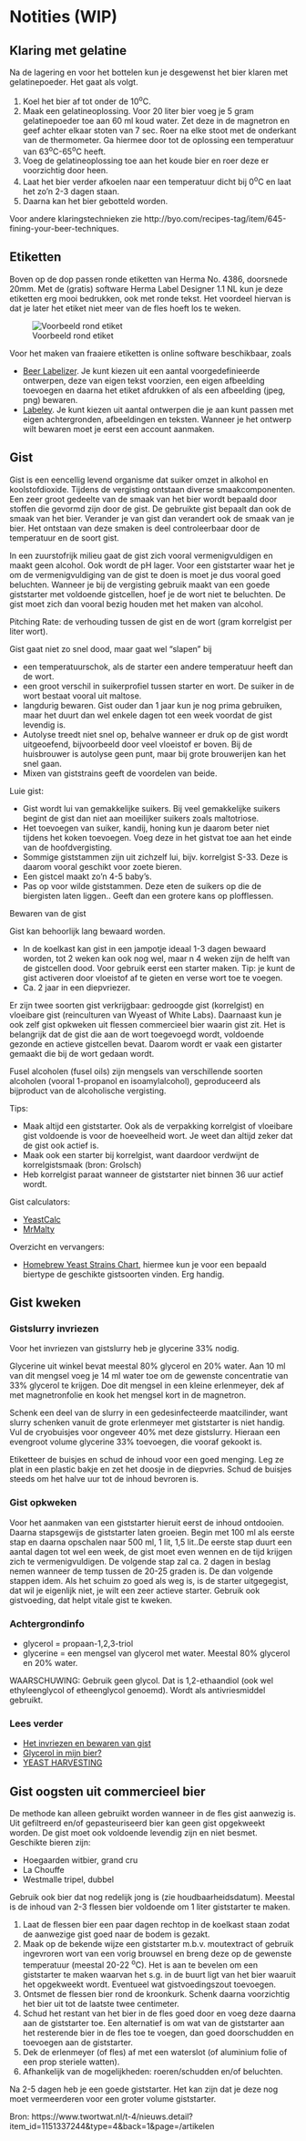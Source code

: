 # Notities (WIP)

## Klaring met gelatine

Na de lagering en voor het bottelen kun je desgewenst het bier klaren met gelatinepoeder. Het gaat als volgt.

1. Koel het bier af tot onder de 10^o^C.
1. Maak een gelatineoplossing. Voor 20 liter bier voeg je 5 gram gelatinepoeder toe aan 60 ml koud water. Zet deze in de magnetron en geef achter elkaar stoten van 7 sec. Roer na elke stoot met de onderkant van de thermometer. Ga hiermee door tot de oplossing een temperatuur van 63^o^C-65^o^C heeft.
1. Voeg de gelatineoplossing toe aan het koude bier en roer deze er voorzichtig door heen.
1. Laat het bier verder afkoelen naar een temperatuur dicht bij 0^o^C en laat het zo'n 2-3 dagen staan.
1. Daarna kan het bier gebotteld worden.

Voor andere klaringstechnieken zie http://byo.com/recipes-tag/item/645-fining-your-beer-techniques.

## Etiketten

Boven op de dop passen ronde etiketten van Herma No. 4386, doorsnede 20mm. Met de (gratis) software Herma Label Designer 1.1 NL kun je deze etiketten erg mooi bedrukken, ook met ronde tekst. Het voordeel hiervan is dat je later het etiket niet meer van de fles hoeft los te weken.

![Voorbeeld rond etiket](images/etiket-herma.png)

Voor het maken van fraaiere etiketten is online software beschikbaar, zoals

+ [Beer Labelizer](https://www.beerlabelizer.com/). Je kunt kiezen uit een aantal voorgedefinieerde ontwerpen, deze van eigen tekst voorzien, een eigen afbeelding toevoegen en daarna het etiket afdrukken of als een afbeelding (jpeg, png) bewaren.
+ [Labeley](https://labeley.com/). Je kunt kiezen uit aantal ontwerpen die je aan kunt passen met eigen achtergronden, afbeeldingen en teksten. Wanneer je het ontwerp wilt bewaren moet je eerst een account aanmaken.

## Gist

Gist is een eencellig levend organisme dat suiker omzet in alkohol en koolstofdioxide. Tijdens de vergisting ontstaan diverse smaakcomponenten. Een zeer groot gedeelte van de smaak van het bier wordt bepaald door stoffen die gevormd zijn door de gist. De gebruikte gist bepaalt dan ook de smaak van het bier. Verander je van gist dan verandert ook de smaak van je bier. Het ontstaan van deze smaken is deel controleerbaar door de temperatuur en de soort gist.

In een zuurstofrijk milieu gaat de gist zich vooral vermenigvuldigen en maakt geen alcohol. Ook wordt de pH lager. Voor een giststarter waar het je om de vermenigvuldiging van de gist te doen is moet je dus vooral goed beluchten. Wanneer je bij de vergisting gebruik maakt van een goede giststarter met voldoende gistcellen, hoef je de wort niet te beluchten. De gist moet zich dan vooral bezig houden met het maken van alcohol.

Pitching Rate: de verhouding tussen de gist en de wort (gram korrelgist per liter wort).

Gist gaat niet zo snel dood, maar gaat wel "slapen" bij

+ een temperatuurschok, als de starter een andere temperatuur heeft dan de wort.
+ een groot verschil in suikerprofiel tussen starter en wort. De suiker in de wort bestaat vooral uit maltose.
+ langdurig bewaren. Gist ouder dan 1 jaar kun je nog prima gebruiken, maar het duurt dan wel enkele dagen tot een week voordat de gist levendig is.
+ Autolyse treedt niet snel op, behalve wanneer er druk op de gist wordt uitgeoefend, bijvoorbeeld door veel vloeistof er boven. Bij de huisbrouwer is autolyse geen punt, maar bij grote brouwerijen kan het snel gaan.
+ Mixen van giststrains geeft de voordelen van beide.

Luie gist:

+ Gist wordt lui van gemakkelijke suikers. Bij veel gemakkelijke suikers begint de gist dan niet aan moeilijker suikers zoals maltotriose.
+ Het toevoegen van suiker, kandij, honing kun je daarom beter niet tijdens het koken toevoegen. Voeg deze in het gistvat toe aan het einde van de hoofdvergisting.
+ Sommige giststammen zijn uit zichzelf lui, bijv. korrelgist S-33. Deze is daarom vooral geschikt voor zoete bieren.
+ Een gistcel maakt zo'n 4-5 baby's.
+ Pas op voor wilde giststammen. Deze eten de suikers op die de biergisten laten liggen.. Geeft dan een grotere kans op plofflessen.

Bewaren van de gist

Gist kan behoorlijk lang bewaard worden.

+ In de koelkast kan gist in een jampotje ideaal 1-3 dagen bewaard worden, tot 2 weken kan ook nog wel, maar n 4 weken zijn de helft van de gistcellen dood. Voor gebruik eerst een starter maken. Tip: je kunt de gist activeren door vloeistof af te gieten en verse wort toe te voegen.
+ Ca. 2 jaar in een diepvriezer.

Er zijn twee soorten gist verkrijgbaar: gedroogde gist (korrelgist) en vloeibare gist (reinculturen van Wyeast of White Labs). Daarnaast kun je ook zelf gist opkweken uit flessen commercieel bier waarin gist zit. Het is belangrijk dat de gist die aan de wort toegevoegd wordt, voldoende gezonde en actieve gistcellen bevat. Daarom wordt er vaak een gistarter gemaakt die bij de wort gedaan wordt.

Fusel alcoholen (fusel oils) zijn mengsels van verschillende soorten alcoholen (vooral 1-propanol en isoamylalcohol), geproduceerd als bijproduct van de alcoholische vergisting.

Tips:

+ Maak altijd een giststarter. Ook als de verpakking korrelgist of vloeibare gist voldoende is voor de hoeveelheid wort. Je weet dan altijd zeker dat de gist ook actief is.
+ Maak ook een starter bij korrelgist, want daardoor verdwijnt de korrelgistsmaak (bron: Grolsch)
+ Heb korrelgist paraat wanneer de giststarter niet binnen 36 uur actief wordt.

Gist calculators:

+ [YeastCalc](http://www.yeastcalculator.com/)
+ [MrMalty](http://www.mrmalty.com/calc/calc.html)

Overzicht en vervangers:

+ [Homebrew Yeast Strains Chart](https://byo.com/article/yeast/), hiermee kun je voor een bepaald biertype de geschikte gistsoorten vinden. Erg handig.

## Gist kweken

### Gistslurry invriezen

Voor het invriezen van gistslurry heb je glycerine 33% nodig.

Glycerine uit winkel bevat meestal 80% glycerol en 20% water. Aan 10 ml van dit mengsel voeg je 14 ml water toe om de gewenste concentratie van 33% glycerol te krijgen. Doe dit mengsel in een kleine erlenmeyer, dek af met magnetronfolie en kook het mengsel kort in de magnetron.

Schenk een deel van de slurry in een gedesinfecteerde maatcilinder, want slurry schenken vanuit de grote erlenmeyer met giststarter is niet handig. Vul de cryobuisjes voor ongeveer 40% met deze gistslurry. Hieraan een evengroot volume glycerine 33% toevoegen, die vooraf gekookt is.

Etiketteer de buisjes en schud de inhoud voor een goed menging. Leg ze plat in een plastic bakje en zet het doosje in de diepvries. Schud de buisjes steeds om het halve uur tot de inhoud bevroren is.

### Gist opkweken

Voor het aanmaken van een giststarter hieruit eerst de inhoud ontdooien. Daarna stapsgewijs de giststarter laten groeien. Begin met 100 ml als eerste stap en daarna opschalen naar 500 ml, 1 lit, 1,5 lit..De eerste stap duurt een aantal dagen tot wel een week, de gist moet even wennen en de tijd krijgen zich te vermenigvuldigen. De volgende stap zal ca. 2 dagen in beslag nemen wanneer de temp tussen de 20-25 graden is. De dan volgende stappen idem. Als het schuim zo goed als weg is, is de starter uitgegegist, dat wil je eigenlijk niet, je wilt een zeer actieve starter. Gebruik ook gistvoeding, dat helpt vitale gist te kweken.

### Achtergrondinfo

+ glycerol = propaan-1,2,3-triol
+ glycerine = een mengsel van glycerol met water. Meestal 80% glycerol en 20% water.

WAARSCHUWING: Gebruik geen glycol. Dat is 1,2-ethaandiol (ook wel ethyleenglycol of etheenglycol genoemd). Wordt als antivriesmiddel gebruikt.

### Lees verder

+ [Het invriezen en bewaren van gist](https://www.twortwat.nl/t-4/nieuws.detail?item_id=1151341194&type=4&back=1&page=/artikelen)
+ [Glycerol in mijn bier?](https://brouwerijdewatertoren.blogspot.com/2014/07/glycerol-in-mijn-bier.html)
+ [YEAST HARVESTING](http://brulosophy.com/methods/yeast-harvesting/)

## Gist oogsten uit commercieel bier

De methode kan alleen gebruikt worden wanneer in de fles gist aanwezig is. Uit gefiltreerd en/of gepasteuriseerd bier kan geen gist opgekweekt worden. De gist moet ook voldoende levendig zijn en niet besmet. Geschikte bieren zijn:

+ Hoegaarden witbier, grand cru
+ La Chouffe
+ Westmalle tripel, dubbel

Gebruik ook bier dat nog redelijk jong is (zie houdbaarheidsdatum). Meestal is de inhoud van 2-3 flessen bier voldoende om 1 liter giststarter te maken.

1. Laat de flessen bier een paar dagen rechtop in de koelkast staan zodat de aanwezige gist goed naar de bodem is gezakt.
1. Maak op de bekende wijze een giststarter m.b.v. moutextract of gebruik ingevroren wort van een vorig brouwsel en breng deze op de gewenste temperatuur (meestal 20-22 ^o^C). Het is aan te bevelen om een giststarter te maken waarvan het s.g. in de buurt ligt van het bier waaruit het opgekweekt wordt. Eventueel wat gistvoedingszout toevoegen.
1. Ontsmet de flessen bier rond de kroonkurk. Schenk daarna voorzichtig het bier uit tot de laatste twee centimeter.
1. Schud het restant van het bier in de fles goed door en voeg deze daarna aan de giststarter toe. Een alternatief is om wat van de giststarter aan het resterende bier in de fles toe te voegen, dan goed doorschudden en toevoegen aan de giststarter.
1. Dek de erlenmeyer (of fles) af met een waterslot (of aluminium folie of een prop steriele watten).
1. Afhankelijk van de mogelijkheden: roeren/schudden en/of beluchten.

Na 2-5 dagen heb je een goede giststarter. Het kan zijn dat je deze nog moet vermeerderen voor een groter volume giststarter.

Bron: https://www.twortwat.nl/t-4/nieuws.detail?item_id=1151337244&amp;type=4&amp;back=1&amp;page=/artikelen



 